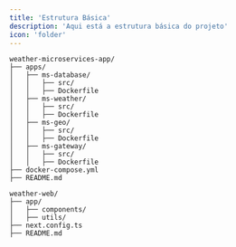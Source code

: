 ```yaml
---
title: 'Estrutura Básica'
description: 'Aqui está a estrutura básica do projeto'
icon: 'folder'
---
```


```
weather-microservices-app/
├── apps/
│   ├── ms-database/
│   │   ├── src/
│   │   ├── Dockerfile
│   ├── ms-weather/
│   │   ├── src/
│   │   ├── Dockerfile
│   ├── ms-geo/
│   │   ├── src/
│   │   ├── Dockerfile
│   ├── ms-gateway/
│   │   ├── src/
│   │   ├── Dockerfile
├── docker-compose.yml
├── README.md

weather-web/
├── app/
│   ├── components/
│   ├── utils/
├── next.config.ts
├── README.md


```

